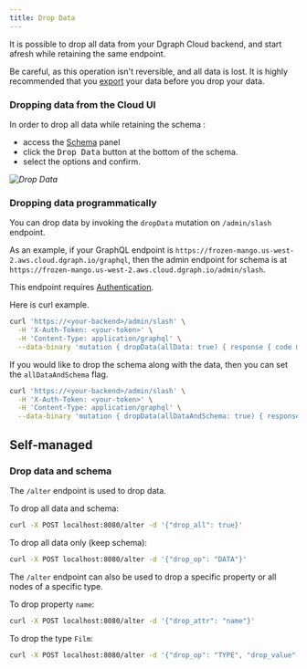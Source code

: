 ```yaml
---
title: Drop Data
---
```


It is possible to drop all data from your Dgraph Cloud backend, and start afresh
while retaining the same endpoint.

Be careful, as this operation isn't reversible, and all data is lost. It is
highly recommended that you [export](./export) your data before you drop your
data.

### Dropping data from the Cloud UI

In order to drop all data while retaining the schema :

- access the [Schema](https://cloud.dgraph.io/_/schema) panel
- click the <kbd>Drop Data</kbd> button at the bottom of the schema.
- select the options and confirm.

_![Drop Data](/images/dgraph/cloud/drop-data.png)_

### Dropping data programmatically

You can drop data by invoking the `dropData` mutation on `/admin/slash`
endpoint.

As an example, if your GraphQL endpoint is
`https://frozen-mango.us-west-2.aws.cloud.dgraph.io/graphql`, then the admin
endpoint for schema is at
`https://frozen-mango.us-west-2.aws.cloud.dgraph.io/admin/slash`.

This endpoint requires [Authentication](/dgraph/cloud/authentication).

Here is curl example.

```sh
curl 'https://<your-backend>/admin/slash' \
  -H 'X-Auth-Token: <your-token>' \
  -H 'Content-Type: application/graphql' \
  --data-binary 'mutation { dropData(allData: true) { response { code message } } }'
```

If you would like to drop the schema along with the data, then you can set the
`allDataAndSchema` flag.

```sh
curl 'https://<your-backend>/admin/slash' \
  -H 'X-Auth-Token: <your-token>' \
  -H 'Content-Type: application/graphql' \
  --data-binary 'mutation { dropData(allDataAndSchema: true) { response { code message } } }'
```

## Self-managed

### Drop data and schema

The `/alter` endpoint is used to drop data.

To drop all data and schema:

```sh
curl -X POST localhost:8080/alter -d '{"drop_all": true}'
```

To drop all data only (keep schema):

```sh
curl -X POST localhost:8080/alter -d '{"drop_op": "DATA"}'
```

The `/alter` endpoint can also be used to drop a specific property or all nodes
of a specific type.

To drop property `name`:

```sh
curl -X POST localhost:8080/alter -d '{"drop_attr": "name"}'
```

To drop the type `Film`:

```sh
curl -X POST localhost:8080/alter -d '{"drop_op": "TYPE", "drop_value": "Film"}'
```
